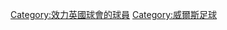 {{Commonscat|Association football players by team in Wales}}

[[Category:效力英國球會的球員|Category:效力英國球會的球員]]
[[Category:威爾斯足球|Category:威爾斯足球]]